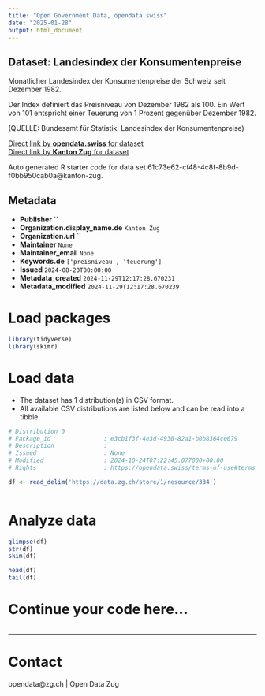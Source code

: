 ```yaml
---
title: "Open Government Data, opendata.swiss"
date: "2025-01-28"
output: html_document
---
```


## Dataset: Landesindex der Konsumentenpreise

Monatlicher Landesindex der Konsumentenpreise der Schweiz seit Dezember 1982.

Der Index definiert das Preisniveau von Dezember 1982 als 100. Ein Wert von 101 entspricht einer Teuerung von 1 Prozent gegenüber Dezember 1982.

(QUELLE: Bundesamt für Statistik, Landesindex der Konsumentenpreise)

[Direct link by **opendata.swiss** for dataset](https://opendata.swiss/de/dataset/landesindex-der-konsumentenpreise)<br>
[Direct link by **Kanton Zug** for dataset](https://www.zg.ch/behoerden/gesundheitsdirektion/statistikfachstelle/themen/Preise)

Auto generated R starter code for data set 61c73e62-cf48-4c8f-8b9d-f0bb950cab0a@kanton-zug.

## Metadata

- **Publisher** ``
- **Organization.display_name.de** `Kanton Zug`
- **Organization.url** ``
- **Maintainer** `None`
- **Maintainer_email** `None`
- **Keywords.de** `['preisniveau', 'teuerung']`
- **Issued** `2024-08-20T00:00:00`
- **Metadata_created** `2024-11-29T12:17:28.670231`
- **Metadata_modified** `2024-11-29T12:17:28.670239`


# Load packages

```r

library(tidyverse)
library(skimr)

```

# Load data

-   The dataset has 1 distribution(s) in CSV format.
-   All available CSV distributions are listed below and can be read into a tibble.

```r

# Distribution 0
# Package_id               : e3cb1f3f-4e3d-4936-82a1-b0b8364ce679
# Description              : 
# Issued                   : None
# Modified                 : 2024-10-24T07:22:45.077000+00:00
# Rights                   : https://opendata.swiss/terms-of-use#terms_by

df <- read_delim('https://data.zg.ch/store/1/resource/334')



```

# Analyze data

```r

glimpse(df)
str(df)
skim(df)

head(df)
tail(df)

```

# Continue your code here...

```r

```

------------------------------------------------------------------------

# Contact

opendata@zg.ch | Open Data Zug
